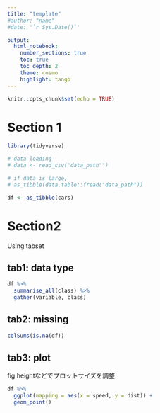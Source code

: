 ---
title: "template"
#author: "name"
#date: '`r Sys.Date()`'

output: 
  html_notebook:
    number_sections: true
    toc: true
    toc_depth: 2
    theme: cosmo
    highlight: tango
---

```{r setup, include=FALSE}
knitr::opts_chunk$set(echo = TRUE)
```



# Section 1

```{r, message=FALSE}
library(tidyverse)
```

```{r, message=FALSE, warning=FALSE}
# data loading
# data <- read_csv("data_path"")

# if data is large,
# as_tibble(data.table::fread("data_path"))

df <- as_tibble(cars)
```


# Section2 {.tabset .tabset-fade .tabset-pills}

Using tabset

## tab1: data type

```{r}
df %>% 
  summarise_all(class) %>% 
  gather(variable, class)
```

## tab2: missing

```{r}
colSums(is.na(df))
```


## tab3: plot

fig.heightなどでプロットサイズを調整

```{r, fig.height=4, fig.width=8}
df %>% 
  ggplot(mapping = aes(x = speed, y = dist)) +
  geom_point()

```

